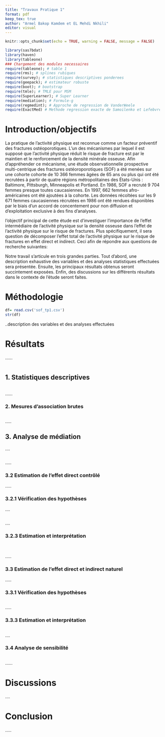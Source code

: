 ---
title: "Travaux Pratique 1"
format: pdf
keep_tex: true
author: "Armel Bakop Kamdem et EL Mehdi Nkhili"
editor: visual
---

```{r include=FALSE}
knitr::opts_chunk$set(echo = TRUE, warning = FALSE, message = FALSE)
```

```{r }
library(sas7bdat)
library(haven)
library(tableone)
### Chargement des modules necessaires
require(tableone); # table 1
require(rms); # splines rubiques
require(survey); # statistiques descriptives ponderees
require(geepack); # estimateur robuste
require(boot); # bootstrap
require(tmle); # TMLE pour MSM
require(SuperLearner); # Super Learner
require(mediation); # Formule-g
require(regmedint); # Approche de regression de VanderWeele 
require(ExactMed) # Methode regression exacte de Samoilenko et Lefebvre

```

# Introduction/objectifs

La pratique de l’activité physique est reconnue comme un facteur préventif des fractures ostéoporotiques. L’un des mécanismes par lequel il est supposé que l’activité physique réduit le risque de fracture est par le maintien et le renforcement de la densité minérale osseuse. Afin d'appréhender ce mécanisme, une étude observationnelle prospective multi-centrique des fractures ostéoroporotiques (SOF) a été menées sur une cohorte cohorte de 10 366 femmes âgées de 65 ans ou plus qui ont été recrutées à partir de quatre régions métropolitaines des États-Unis : Baltimore, Pittsburgh, Minneapolis et Portland. En 1986, SOF a recruté 9 704 femmes presque toutes caucasiennes. En 1997, 662 femmes afro-américaines ont été ajoutées à la cohorte. Les données récoltées sur les 9 671 femmes caucasiennes récrutées en 1986 ont été rendues disponibles  par le biais d'un accord de concentement pour non diffusion et d'exploitation exclusive à des fins d'analyses.

l'objectif principal de cette étude est d’investiguer l’importance de l’effet intermédiaire de l’activité physique sur la densité osseuse dans l’effet de l’activité physique sur le risque de fractures. Plus spécifiquement, il sera question de décomposer l'effet total de l'activité physique sur le risque de fractures en effet direct et indirect. Ceci afin de répondre aux questions de recherche suivantes:

\begin{itemize}

\item Quel est l'effet de l'activité physique sur le risque de fractures qui ne passe pas par la densité osseuse ?

\item Quelle portion de l'effet total de l'activité physique sur le risque de fractures serait éliminée si la densité osseuse devient supérieure à 0.5 g/m² (absence d'ostréoporose) ?

\item Quelle sont les effets direct et indirect naturel de l'activité physique sur le risque de fractures ?

\end{itemize}

Notre travail s'articule en trois grandes parties. Tout d'abord, une description exhaustive des variables et des analyses statistiques effectuées sera présentée. Ensuite, les principaux résultats obtenus seront succintement exposées. Enfin, des discussions sur les différents résultats dans le contexte de l'étude seront faites.

# Méthodologie

```{r}
df= read.csv('sof_tp1.csv')
str(df)
```

..description des variables et des analyses effectuées

# Résultats

......

```{r echo=FALSE}

```

## 1. Statistiques descriptives

```{r}


```

......

### 2. Mesures d'association brutes

```{r}


```

.....

## 3. Analyse de médiation

....

```{r}


```

.....

### 3.2 Estimation de l'effet direct contrôlé

.....

### 3.2.1 Vérification des hypothèses

....

```{r}




```

....

### 3.2.3 Estimation et interprétation

```{r}


```

\
.....

### 3.3 Estimation de l'effet direct et indirect naturel

.....

### 3.3.1 Vérification des hypothèses

```{r}



```

.....

### 3.3.3 Estimation et interprétation

```{r}


```

....

### 3.4 Analyse de sensibilité

```{r}


```

......

# Discussions

....

# Conclusion

.....
